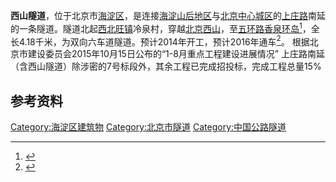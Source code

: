 {{BJ Future infrastructure}}
'''西山隧道'''，位于北京市[[海淀区|海淀区]]，是连接[[海淀山后地区|海淀山后地区]]与[[北京中心城区|北京中心城区]]的[[上庄路|上庄路]]南延的一条隧道。隧道北起[[西北旺镇|西北旺镇]]冷泉村，穿越[[西山_(北京)|北京西山]]，至[[北京五环路|五环路]][[香泉环岛|香泉环岛]]<ref>{{cite news|url=http://news.xinhuanet.com/fortune/2013-01/10/c_124214990.htm|title=北京西山隧道今年开工 建成后10分钟连通山前山后|date=2013-01-10|accessdate=2014-02-28|author=兰洁|work=北京晚报|deadurl=yes|archiveurl=https://web.archive.org/web/20140329203838/http://news.xinhuanet.com/fortune/2013-01/10/c_124214990.htm|archivedate=2014-03-29|df=}}</ref>，全长4.18千米，为双向六车道隧道。预计2014年开工，预计2016年通车<ref>{{cite news|url=http://bjwb.bjd.com.cn/html/2014-01/09/content_141376.htm|title=西山隧道今年开工后年通车|date=2014-01-09|accessdate=2014-02-28|author=左颖|work=北京晚报|deadurl=yes|archiveurl=https://web.archive.org/web/20160609221403/http://bjwb.bjd.com.cn/html/2014-01/09/content_141376.htm|archivedate=2016-06-09|df=}}</ref>。
根据北京市建设委员会2015年10月15日公布的“1-8月重点工程建设进展情况”
上庄路南延（含西山隧道）除涉密的7号标段外，其余工程已完成招投标，完成工程总量15%

== 参考资料 ==
{{reflist}}

[[Category:海淀区建筑物|Category:海淀区建筑物]]
[[Category:北京市隧道|Category:北京市隧道]]
[[Category:中国公路隧道|Category:中国公路隧道]]